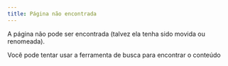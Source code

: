 ```yaml
---
title: Página não encontrada
---
```


A página não pode ser encontrada (talvez ela tenha sido movida ou renomeada).

Você pode tentar usar a ferramenta de busca para encontrar o conteúdo